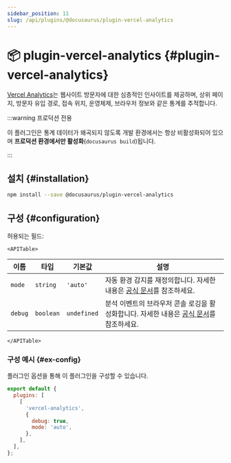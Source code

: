 ```yaml
---
sidebar_position: 11
slug: /api/plugins/@docusaurus/plugin-vercel-analytics
---
```


# 📦 plugin-vercel-analytics {#plugin-vercel-analytics}


[Vercel Analytics](https://vercel.com/docs/analytics)는 웹사이트 방문자에 대한 심층적인 인사이트를 제공하며, 상위 페이지, 방문자 유입 경로, 접속 위치, 운영체제, 브라우저 정보와 같은 통계를 추적합니다.

:::warning 프로덕션 전용

이 플러그인은 통계 데이터가 왜곡되지 않도록 개발 환경에서는 항상 비활성화되어 있으며 **프로덕션 환경에서만 활성화**(`docusaurus build`)됩니다.

:::

## 설치 {#installation}

```bash npm2yarn
npm install --save @docusaurus/plugin-vercel-analytics
```

## 구성 {#configuration}

허용되는 필드:

```mdx-code-block
<APITable>
```

| 이름 | 타입 | 기본값 | 설명 |
| --- | --- | --- | --- |
| `mode` | `string` | `'auto'` | 자동 환경 감지를 재정의합니다. 자세한 내용은 [공식 문서](https://vercel.com/docs/analytics/package#mode)를 참조하세요. |
| `debug` | `boolean` | `undefined` | 분석 이벤트의 브라우저 콘솔 로깅을 활성화합니다. 자세한 내용은 [공식 문서](https://vercel.com/docs/analytics/package#debug)를 참조하세요. |

```mdx-code-block
</APITable>
```

### 구성 예시 {#ex-config}

플러그인 옵션을 통해 이 플러그인을 구성할 수 있습니다.

```js title="docusaurus.config.js"
export default {
  plugins: [
    [
      'vercel-analytics',
      {
        debug: true,
        mode: 'auto',
      },
    ],
  ],
};
```
